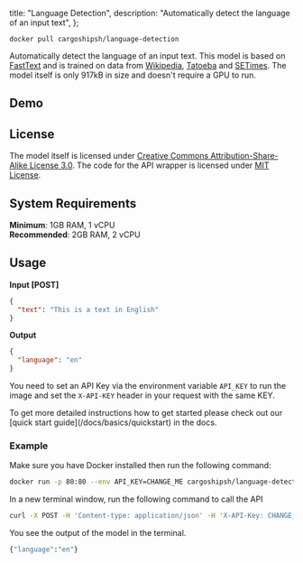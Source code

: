 
  title: "Language Detection",
  description: "Automatically detect the language of an input text",
};

```
docker pull cargoshipsh/language-detection
```

Automatically detect the language of an input text. This model is based on [FastText](https://fasttext.cc/docs/en/language-identification.html) and is trained on data from [Wikipedia](https://www.wikipedia.org/), [Tatoeba](https://tatoeba.org/eng/) and [SETimes](http://nlp.ffzg.hr/resources/corpora/setimes/). The model itself is only 917kB in size and doesn't require a GPU to run.

## Demo

<LanguageDetectionDemo />

## License

The model itself is licensed under [Creative Commons Attribution-Share-Alike License 3.0](https://creativecommons.org/licenses/by-sa/3.0/). The code for the API wrapper is licensed under [MIT License](https://opensource.org/license/mit/).

## System Requirements

**Minimum**: 1GB RAM, 1 vCPU<br/>
**Recommended**: 2GB RAM, 2 vCPU

## Usage

**Input [POST]**

```json
{
  "text": "This is a text in English"
}
```

**Output**

```json
{
  "language": "en"
}
```

You need to set an API Key via the environment variable `API_KEY` to run the image and set the `X-API-KEY` header in your request with the same KEY.

<Callout type="note" title="Need a more detailed setup guide?">
  To get more detailed instructions how to get started please check out our [quick start
  guide](/docs/basics/quickstart) in the docs.
</Callout>

### Example

Make sure you have Docker installed then run the following command:

```bash
docker run -p 80:80 --env API_KEY=CHANGE_ME cargoshipsh/language-detection
```

In a new terminal window, run the following command to call the API

```bash
curl -X POST -H 'Content-type: application/json' -H 'X-API-Key: CHANGE_ME' --data '{"text":"Hello, World!"}' http://localhost:80
```

You see the output of the model in the terminal.

```bash
{"language":"en"}
```

<DiscordCTA />

